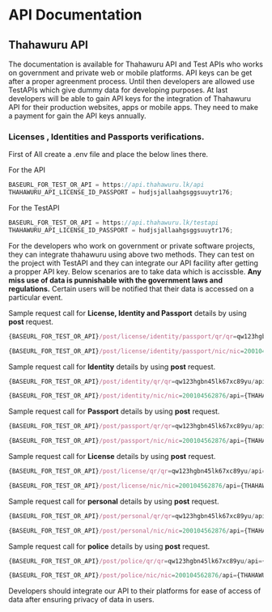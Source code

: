 # API Documentation

## Thahawuru API

The documentation is available for Thahawuru API and Test APIs who works on government and private web or mobile platforms. API keys can be get after a proper agreenment process. Until then developers are allowed use TestAPIs which give dummy data for developing purposes. At last developers will be able to gain API keys for the integration of Thahawuru API for their production websites, apps or mobile apps. They need to make a payment for gain the API keys annually.

### Licenses , Identities and Passports verifications.

First of All create a .env file and place the below lines there.

For the API

```js filename=".env" {3} copy
BASEURL_FOR_TEST_OR_API = https://api.thahawuru.lk/api
THAHAWURU_API_LICENSE_ID_PASSPORT = hudjsjallaahgsggsuuytr176;
```

For the TestAPI

```js filename=".env" {3} copy
BASEURL_FOR_TEST_OR_API = https://api.thahawuru.lk/testapi
THAHAWURU_API_LICENSE_ID_PASSPORT = hudjsjallaahgsggsuuytr176;
```
For the developers who work on government or private software projects, they can integrate thahawuru using above two methods. They can test on the project with TestAPI and they can integrate our API facility after getting a propper API key. Below scenarios are to take data which is accissble. **Any miss use of data is punnishable with the government laws and regulations.** Certain users will be notified that their data is accessed on a particular event.

Sample request call for **License, Identity and Passport** details by using **post** request.

```js filename="request" {3} copy
{BASEURL_FOR_TEST_OR_API}/post/license/identity/passport/qr/qr=qw123hgbn45lk67xc89yu/api={THAHAWURU_API_LICENSE_ID_PASSPORT}
```

```js filename="request" {3} copy
{BASEURL_FOR_TEST_OR_API}/post/license/identity/passport/nic/nic=200104562876/api={THAHAWURU_API_LICENSE_ID_PASSPORT}
```

Sample request call for **Identity** details by using **post** request.

```js filename="request" {3} copy
{BASEURL_FOR_TEST_OR_API}/post/identity/qr/qr=qw123hgbn45lk67xc89yu/api={THAHAWURU_API_LICENSE_ID_PASSPORT}
```

```js filename="request" {3} copy
{BASEURL_FOR_TEST_OR_API}/post/identity/nic/nic=200104562876/api={THAHAWURU_API_LICENSE_ID_PASSPORT}
```
Sample request call for **Passport** details by using **post** request.

```js filename="request" {3} copy
{BASEURL_FOR_TEST_OR_API}/post/passport/qr/qr=qw123hgbn45lk67xc89yu/api={THAHAWURU_API_LICENSE_ID_PASSPORT}
```

```js filename="request" {3} copy
{BASEURL_FOR_TEST_OR_API}/post/passport/nic/nic=200104562876/api={THAHAWURU_API_LICENSE_ID_PASSPORT}
```

Sample request call for **License** details by using **post** request.

```js filename="request" {3} copy
{BASEURL_FOR_TEST_OR_API}/post/license/qr/qr=qw123hgbn45lk67xc89yu/api={THAHAWURU_API_LICENSE_ID_PASSPORT}
```

```js filename="request" {3} copy
{BASEURL_FOR_TEST_OR_API}/post/license/nic/nic=200104562876/api={THAHAWURU_API_LICENSE_ID_PASSPORT}
```

Sample request call for **personal** details by using **post** request.

```js filename="request" {3} copy
{BASEURL_FOR_TEST_OR_API}/post/personal/qr/qr=qw123hgbn45lk67xc89yu/api={THAHAWURU_API_LICENSE_ID_PASSPORT}
```

```js filename="request" {3} copy
{BASEURL_FOR_TEST_OR_API}/post/personal/nic/nic=200104562876/api={THAHAWURU_API_LICENSE_ID_PASSPORT}
```

Sample request call for **police** details by using **post** request.

```js filename="request" {3} copy
{BASEURL_FOR_TEST_OR_API}/post/police/qr/qr=qw123hgbn45lk67xc89yu/api={THAHAWURU_API_LICENSE_ID_PASSPORT}
```

```js filename="request" {3} copy
{BASEURL_FOR_TEST_OR_API}/post/police/nic/nic=200104562876/api={THAHAWURU_API_LICENSE_ID_PASSPORT}
```

Developers should integrate our API to their platforms for ease of access of data after ensuring privacy of data in users.
